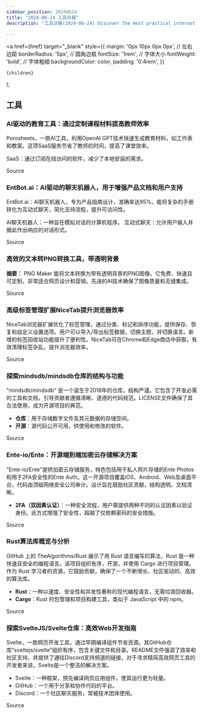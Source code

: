 ```yaml
---
sidebar_position: 20240624
title: "2024-06-24 工具日报"
description: "工具日报(2024-06-24) Discover the most practical internet software, AI tools, and products of 2024 through the Tools Daily!"

---
```



  <a
    href={href}
    target="_blank"
    style={{
      margin: '0px 10px 0px 0px', // 左右边距
      borderRadius: '5px', // 圆角边框
      fontSize: '1rem', // 字体大小
      fontWeight: 'bold', // 字体粗细
      backgroundColor: color,
      padding: '0.4rem',
    }}
  >
    {children}
  </a>
);


## 工具

### AI驱动的教育工具：通过定制课程材料提高教师效率

Porosheets，一款AI工具，利用OpenAI GPT技术快速生成教育材料，如工作表和教案。这项SaaS服务节省了教师的时间，提高了课堂效率。

SaaS：通过订阅在线访问的软件，减少了本地安装的需求。

<Link href="https://www.producthunt.com/posts/porosheets" color="#B0C4DE">Source</Link>

### EntBot.ai：AI驱动的聊天机器人，用于增强产品文档和用户支持

EntBot.ai：AI聊天机器人，专为产品指南设计，准确率达95%。能将复杂的手册转化为互动式聊天，简化支持流程，提升可访问性。

AI聊天机器人：一种旨在模拟对话的计算机程序。
互动式聊天：允许用户输入并据此作出响应的对话形式。

<Link href="https://github.com/ruanyf/weekly/issues/4694" color="#B0C4DE">Source</Link>

### 高效的文本转PNG转换工具，带透明背景

**摘要：**
PNG Maker 能将文本转换为带有透明背景的PNG图像。它免费、快速且可定制，非常适合网页设计和营销。先进的AI技术确保了图像质量和无缝集成。

<Link href="https://github.com/ruanyf/weekly/issues/4692" color="#B0C4DE">Source</Link>

### 高级标签管理扩展NiceTab提升浏览器效率

NiceTab浏览器扩展优化了标签管理，通过分类、标记和排序功能，提供保存、恢复和自定义设置选项。用户可以导入/导出标签数据，切换主题，并切换语言。新增的标签回收站功能提升了便利性。NiceTab可在Chrome和Edge商店中获取，有效清理标签杂乱，提升浏览器效率。

<Link href="https://github.com/ruanyf/weekly/issues/4693" color="#B0C4DE">Source</Link>

### 探索mindsdb/mindsdb仓库的结构与功能

"mindsdb/mindsdb" 是一个诞生于2018年的仓库，结构严谨。它包含了开发必需的工具和文档，引导贡献者遵循清晰、道德的代码规范。LICENSE文件确保了其合法使用，成为开源项目的典范。

- **仓库**：用于存储数字文件及其元数据的存储空间。
- **开源**：源代码公开可用，供使用和修改的软件。

<Link href="https://github.com/mindsdb/mindsdb" color="#B0C4DE">Source</Link>

### Ente-io/Ente：开源端到端加密云存储解决方案

"Ente-io/Ente"提供加密云存储服务，特色包括用于私人照片存储的Ente Photos和用于2FA安全性的Ente Auth。这一开源项目覆盖iOS、Android、Web及桌面平台，代码由顶级网络安全公司审计。设计旨在鼓励社区贡献，结构透明，文档清晰。

* **2FA（双因素认证）**：一种安全流程，用户需提供两种不同的认证因素以验证身份。此方式增强了安全性，超越了仅依赖密码的安全措施。

<Link href="https://github.com/ente-io/ente" color="#B0C4DE">Source</Link>

### Rust算法库概览与分析

GitHub 上的 TheAlgorithms/Rust 展示了用 Rust 语言编写的算法，Rust 是一种快速且安全的编程语言。该项目组织有序，开源，并使用 Cargo 进行项目管理。作为 Rust 学习者的资源，它鼓励贡献，确保了一个不断增长、社区驱动的、高效的算法库。

* **Rust**：一种以速度、安全性和并发性著称的现代编程语言，无需垃圾回收器。
* **Cargo**：Rust 的包管理和项目构建工具，类似于 JavaScript 中的 npm。

<Link href="https://github.com/TheAlgorithms/Rust" color="#B0C4DE">Source</Link>

### 探索SvelteJS/Svelte仓库：高效Web开发指南

Svelte，一款网页开发工具，通过早期编译组件节省资源。其GitHub仓库“sveltejs/svelte”组织有序，包含关键文件和目录。README文件强调了效率和社区支持，并提供了通往Discord支持频道的链接。对于寻求精简高效网页工具的开发者来说，Svelte是一个整洁的解决方案。

* Svelte：一种框架，预先编译网页应用组件，使其运行更为轻量。
* GitHub：一个用于分享和协作代码的平台。
* Discord：一个社区聊天服务，常被技术团体使用。

<Link href="https://github.com/sveltejs/svelte" color="#B0C4DE">Source</Link>

